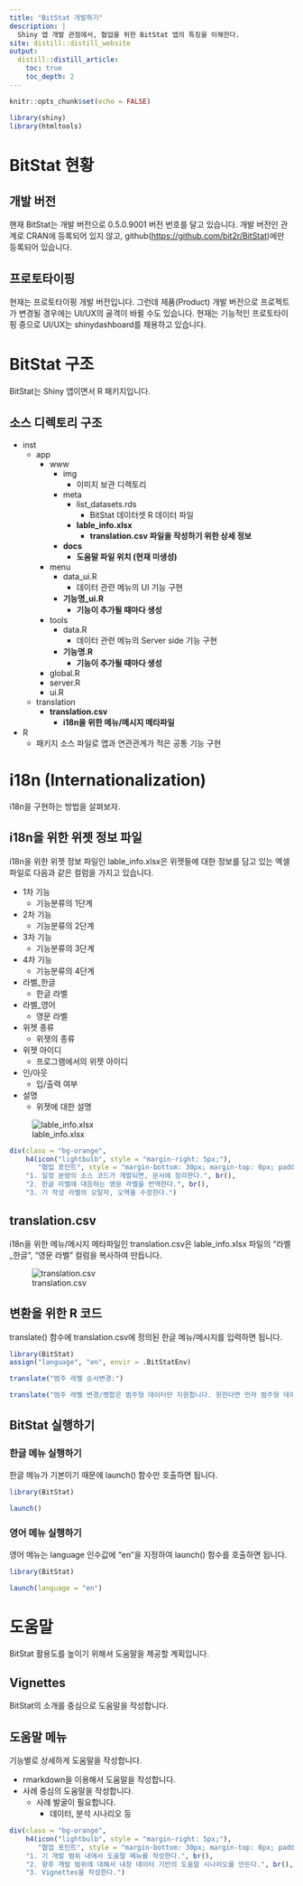 ```yaml
---
title: "BitStat 개발하기"
description: |
  Shiny 앱 개발 관점에서, 협업을 위한 BitStat 앱의 특징을 이해한다.
site: distill::distill_website
output:
  distill::distill_article:
    toc: true
    toc_depth: 2
---
```


```r
knitr::opts_chunk$set(echo = FALSE)

library(shiny)
library(htmltools)
```

# BitStat 현황
     
## 개발 버전     
핸재 BitStat는 개발 버전으로 0.5.0.9001 버전 번호를 달고 있습니다. 개발 버전인 관계로 CRAN에 등록되어 있지 않고,
github([https://github.com/bit2r/BitStat](https://github.com/bit2r/BitStat){target="_blank"})에만 등록되어 있습니다.

## 프로토타이핑
현재는 프로토타이핑 개발 버전입니다. 그런데 제품(Product) 개발 버전으로 프로젝트가 변경될 경우에는 UI/UX의 골격이 바뀔 수도 있습니다.
현재는 기능적인 프로토타이핑 중으로 UI/UX는 shinydashboard를 채용하고 있습니다.


# BitStat 구조
BitStat는 Shiny 앱이면서 R 패키지입니다.

## 소스 디렉토리 구조
* inst
    + app
        + www
            + img
                + 이미지 보관 디렉토리
            + meta
                + list_datasets.rds
                    + BitStat 데이터셋 R 데이터 파일
                + <span style="color: var(--custom-blue)">**lable_info.xlsx**</span> 
                    + <span style="color: var(--custom-blue)">**translation.csv 파일을 작성하기 위한 상세 정보**</span> 
            + <span style="color: var(--custom-blue)">**docs**</span> 
                + <span style="color: var(--custom-blue)">**도움말 파일 위치 (현재 미생성)**</span> 
        + menu
            + data_ui.R
                + 데이터 관련 메뉴의 UI 기능 구현
            + <span style="color: var(--custom-blue)">**기능명_ui.R**</span> 
                + <span style="color: var(--custom-blue)">**기능이 추가될 때마다 생성**</span> 
        + tools
            + data.R
                + 데이터 관련 메뉴의 Server side 기능 구현
            + <span style="color: var(--custom-blue)">**기능명.R**</span> 
                + <span style="color: var(--custom-blue)">**기능이 추가될 때마다 생성**</span>                 
        + global.R
        + server.R
        + ui.R
    + translation
        + <span style="color: var(--custom-blue)">**translation.csv**</span> 
            + <span style="color: var(--custom-blue)">**i18n을 위한 메뉴/메시지 메타파일**</span> 
* R 
    + 패키지 소스 파일로 앱과 연관관계가 적은 공통 기능 구현


# i18n (Internationalization)
i18n을 구현하는 방법을 살펴보자.

## i18n을 위한 위젯 정보 파일
i18n을 위한 위젯 정보 파일인 lable_info.xlsx은 위젯들에 대한 정보를 담고 있는 엑셀 파일로 다음과 같은 컬럼을 가지고 있습니다.

* 1차 기능
    + 기능분류의 1단계
* 2차 기능
    + 기능분류의 2단계
* 3차 기능
    + 기능분류의 3단계
* 4차 기능
    + 기능분류의 4단계
* 라벨_한글
    + 한글 라벨  
* 라벨_영어
    + 영문 라벨 
* 위젯 종류
    + 위젯의 종류
* 위젯 아이디
    + 프로그램에서의 위젯 아이디
* 인/아웃
    + 입/출력 여부
* 설명
    + 위젯에 대한 설명

![lable_info.xlsx](img/lable_info.jpg)


```r
div(class = "bg-orange", 
    h4(icon("lightbulb", style = "margin-right: 5px;"), 
       "협업 포인트", style = "margin-bottom: 30px; margin-top: 0px; padding-top: 0px;"), 
    "1. 일정 분량의 소스 코드가 개발되면, 문서에 정리한다.", br(),
    "2. 한글 라벨에 대응하는 영문 라벨을 번역한다.", br(),
    "3. 기 작성 라벨의 오탈자, 오역을 수정한다.")
```


## translation.csv
i18n을 위한 메뉴/메시지 메타파일인 translation.csv은 lable_info.xlsx 파일의 "라벨_한글", "영문 라벨" 컬럼을 복사하여 만듭니다.

![translation.csv](img/translation.jpg)

## 변환을 위한 R 코드
translate() 함수에 translation.csv에 정의된 한글 메뉴/메시지를 입력하면 됩니다.

```r
library(BitStat)
assign("language", "en", envir = .BitStatEnv)

translate("범주 레벨 순서변경:")

translate("범주 레벨 변경/병합은 범주형 데이터만 지원합니다. 원한다면 먼저 범주형 데이터로 변경 후 진행하세요.")
```


## BitStat 실행하기

### 한글 메뉴 실행하기

한글 메뉴가 기본이기 때문에 launch() 함수만 호출하면 됩니다.

```r
library(BitStat)

launch()
```

### 영어 메뉴 실행하기

영어 메뉴는 language 인수값에 "en"을 지정하여 launch() 함수를 호출하면 됩니다.

```r
library(BitStat)

launch(language = "en")
```

# 도움말

BitStat 활용도를 높이기 위해서 도움말을 제공할 계획입니다.

## Vignettes
BitStat의 소개를 중심으로 도움말을 작성합니다.

## 도움말 메뉴
기능별로 상세하게 도움말을 작성합니다.

* rmarkdown을 이용해서 도움말을 작성합니다.
* 사례 중심의 도움말을 작성합니다.
    + 사례 발굴이 필요합니다.
        + 데이터, 분석 시나리오 등

```r
div(class = "bg-orange", 
    h4(icon("lightbulb", style = "margin-right: 5px;"), 
       "협업 포인트", style = "margin-bottom: 30px; margin-top: 0px; padding-top: 0px;"), 
    "1. 기 개발 범위 내에서 도움말 메뉴를 작성한다.", br(),
    "2. 향후 개발 범위에 대해서 내장 데이터 기반의 도움말 시나리오를 만든다.", br(),
    "3. Vignettes을 작성한다.")
```
